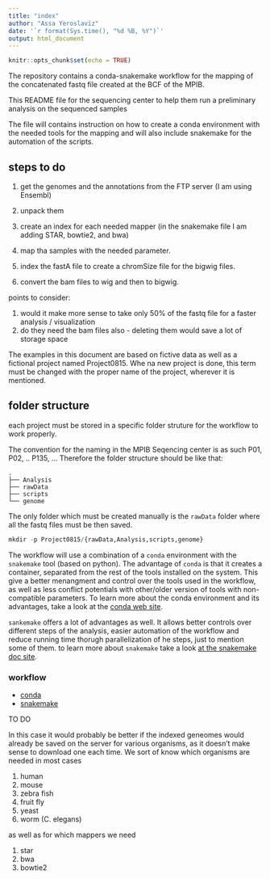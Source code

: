 ```yaml
---
title: "index"
author: "Assa Yeroslaviz"
date: '`r format(Sys.time(), "%d %B, %Y")`'
output: html_document
---
```


```r
knitr::opts_chunk$set(echo = TRUE)
```

The repository contains a conda-snakemake workflow for the mapping of the concatenated fastq file created at the BCF of the MPIB.


This README file for the sequencing center to help them run a preliminary analysis on the sequenced samples

The file will contains instruction on how to create a conda environment with the needed tools for the mapping and will also include snakemake for the automation of the scripts. 

## steps to do

1. get the genomes and the annotations from the FTP server (I am using Ensembl)
2. unpack them
3. create an index for each needed mapper (in the snakemake file I am adding STAR, bowtie2, and bwa)

4. map tha samples with the needed parameter.

5. index the fastA file to create a chromSize file for the bigwig files.
6. convert the bam files to wig and then to bigwig.

points to consider:

1. would it make more sense to take only 50% of the fastq file for a faster analysis / visualization
2. do they need the bam files also - deleting them would save a lot of storage space

The examples in this document are based on fictive data as well as a fictional project named Project0815. Whe na new project is done, this term must be changed with the proper name of the project, wherever it is mentioned.

## folder structure

each project must be stored in a specific folder struture for the workflow to work properly.

The convention for the naming in the MPIB Seqencing center is as such P01, P02, .. P135, ...
Therefore the folder structure should be like that:

```
.
├── Analysis
├── rawData
├── scripts
└── genome
```

The only folder which must be created manually is the `rawData` folder where all the fastq files must be then saved.

```r
mkdir -p Project0815/{rawData,Analysis,scripts,genome}
```

The workflow will use a combination of a `conda` environment with the `snakemake` tool (based on python). The advantage of `conda` is that it creates a container, separated from the rest of the tools installed on the system. This give a better menangment and control over the tools used in the workflow, as well as less conflict potentials with other/older version of tools with non-compatible parameters. To learn more about the conda environment and its advantages, take a look at the [conda web site](https://conda.io/en/latest/).

`sankemake` offers a lot of advantages as well. It allows better controls over different steps of the analysis, easier automation of the workflow and reduce running time thorugh parallelization of he steps, just to mention some of them. to learn more about `snakemake` take a look [at the snakemake doc site](https://snakemake.readthedocs.io/en/stable/index.html).


### workflow

- [conda](conda.html)
- [snakemake](snakemake.html)



TO DO

In this case it would probably be better if the indexed geneomes would already be saved on the server for various organisms, as it doesn't make sense to download one each time. We sort of know which organisms are needed in most cases

1. human
2. mouse
3. zebra fish
4. fruit fly
5. yeast
6. worm (C. elegans)

as well as for which mappers we need

1. star
2. bwa
3. bowtie2


